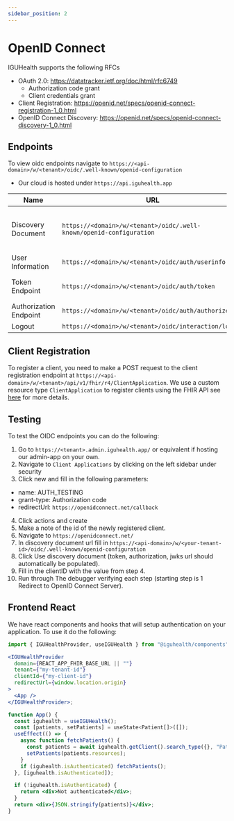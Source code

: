 ```yaml
---
sidebar_position: 2
---
```



# OpenID Connect

IGUHealth supports the following RFCs
* OAuth 2.0: https://datatracker.ietf.org/doc/html/rfc6749
  - Authorization code grant
  - Client credentials grant
* Client Registration: https://openid.net/specs/openid-connect-registration-1_0.html
* OpenID Connect Discovery: https://openid.net/specs/openid-connect-discovery-1_0.html


## Endpoints
To view oidc endpoints navigate to `https://<api-domain>/w/<tenant>/oidc/.well-known/openid-configuration`
* Our cloud is hosted under `https://api.iguhealth.app`

| Name | URL | Description | 
|--|--|--|
| Discovery Document |  `https://<domain>/w/<tenant>/oidc/.well-known/openid-configuration` | OpenID metadata information, used to automatically configure clients see https://openid.net/specs/openid-connect-discovery-1_0.html. |
| User Information | `https://<domain>/w/<tenant>/oidc/auth/userinfo` | Looks up information about a user based on access token.|
| Token Endpoint | `https://<domain>/w/<tenant>/oidc/auth/token` | Obtain a token, method will very based on Client Application grant type. |
| Authorization Endpoint | `https://<domain>/w/<tenant>/oidc/auth/authorize` | Authenticates and authorizes a user. | 
| Logout | `https://<domain>/w/<tenant>/oidc/interaction/logout` | Logs a user out. |



## Client Registration

To register a client, you need to make a POST request to the client registration endpoint at `https://<api-domain>/w/<tenant>/api/v1/fhir/r4/ClientApplication`.
We use a custom resource type `ClientApplication` to register clients using the FHIR API see [here](https://www.npmjs.com/package/@iguhealth/iguhealth.fhir.r4.core?activeTab=code) for more details.

## Testing

To test the OIDC endpoints you can do the following:

1. Go to `https://<tenant>.admin.iguhealth.app/` or equivalent if hosting our admin-app on your own.
2. Navigate to `Client Applications` by clicking on the left sidebar under security
3. Click new and fill in the following parameters:
  - name: AUTH_TESTING
  - grant-type: Authorization code
  - redirectUrl: `https://openidconnect.net/callback`

4. Click actions and create
5. Make a note of the id of the newly registered client.
6. Navigate to `https://openidconnect.net/`
7. In discovery document url fill in `https://<api-domain>/w/<your-tenant-id>/oidc/.well-known/openid-configuration`
8. Click Use discovery document (token, authorization, jwks url should automatically be populated).
9. Fill in the clientID with the value from step 4.
10. Run through The debugger verifying each step (starting step is 1 Redirect to OpenID Connect Server).

## Frontend React

We have react components and hooks that will setup authentication on your application.
To use it do the following:
<Tabs>
<TabItem value="provider" label="Provider">

```jsx
import { IGUHealthProvider, useIGUHealth } from "@iguhealth/components";

<IGUHealthProvider
  domain={REACT_APP_FHIR_BASE_URL || ""}
  tenant={"my-tenant-id"}
  clientId={"my-client-id"}
  redirectUrl={window.location.origin}
>
  <App />
</IGUHealthProvider>;
```

</TabItem>
<TabItem value="hooks" label="Hook">

```jsx
function App() {
  const iguhealth = useIGUHealth();
  const [patients, setPatients] = useState<Patient[]>([]);
  useEffect(() => {
    async function fetchPatients() {
      const patients = await iguhealth.getClient().search_type({}, "Patient");
      setPatients(patients.resources);
    }
    if (iguhealth.isAuthenticated) fetchPatients();
  }, [iguhealth.isAuthenticated]);

  if (!iguhealth.isAuthenticated) {
    return <div>Not authenticated</div>;
  }
  return <div>{JSON.stringify(patients)}</div>;
}
```

</TabItem>
</Tabs>






